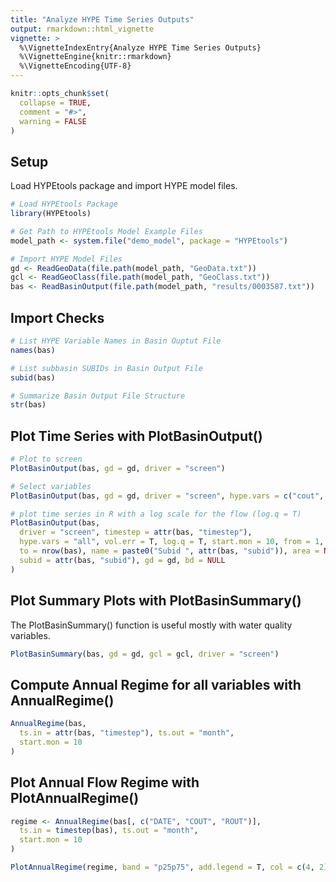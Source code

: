 ```yaml
---
title: "Analyze HYPE Time Series Outputs"
output: rmarkdown::html_vignette
vignette: >
  %\VignetteIndexEntry{Analyze HYPE Time Series Outputs}
  %\VignetteEngine{knitr::rmarkdown}
  %\VignetteEncoding{UTF-8}
---
```


```r
knitr::opts_chunk$set(
  collapse = TRUE,
  comment = "#>",
  warning = FALSE
)
```

## Setup
Load HYPEtools package and import HYPE model files.
```r
# Load HYPEtools Package
library(HYPEtools)

# Get Path to HYPEtools Model Example Files
model_path <- system.file("demo_model", package = "HYPEtools")

# Import HYPE Model Files
gd <- ReadGeoData(file.path(model_path, "GeoData.txt"))
gcl <- ReadGeoClass(file.path(model_path, "GeoClass.txt"))
bas <- ReadBasinOutput(file.path(model_path, "results/0003587.txt"))
```

## Import Checks
```r
# List HYPE Variable Names in Basin Ouptut File
names(bas)

# List subbasin SUBIDs in Basin Output File
subid(bas)

# Summarize Basin Output File Structure
str(bas)
```

## Plot Time Series with PlotBasinOutput()
```r
# Plot to screen
PlotBasinOutput(bas, gd = gd, driver = "screen")

# Select variables
PlotBasinOutput(bas, gd = gd, driver = "screen", hype.vars = c("cout", "rout"))

# plot time series in R with a log scale for the flow (log.q = T)
PlotBasinOutput(bas,
  driver = "screen", timestep = attr(bas, "timestep"),
  hype.vars = "all", vol.err = T, log.q = T, start.mon = 10, from = 1,
  to = nrow(bas), name = paste0("Subid ", attr(bas, "subid")), area = NULL,
  subid = attr(bas, "subid"), gd = gd, bd = NULL
)
```

## Plot Summary Plots with PlotBasinSummary()
The PlotBasinSummary() function is useful mostly with water quality variables.
```r
PlotBasinSummary(bas, gd = gd, gcl = gcl, driver = "screen")
```

## Compute Annual Regime for all variables with AnnualRegime()
```r
AnnualRegime(bas,
  ts.in = attr(bas, "timestep"), ts.out = "month",
  start.mon = 10
)
```

## Plot Annual Flow Regime with PlotAnnualRegime()
```r
regime <- AnnualRegime(bas[, c("DATE", "COUT", "ROUT")],
  ts.in = timestep(bas), ts.out = "month",
  start.mon = 10
)

PlotAnnualRegime(regime, band = "p25p75", add.legend = T, col = c(4, 2))
```
